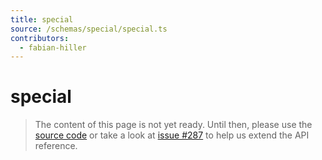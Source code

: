 ```yaml
---
title: special
source: /schemas/special/special.ts
contributors:
  - fabian-hiller
---
```


# special

> The content of this page is not yet ready. Until then, please use the [source code](https://github.com/fabian-hiller/valibot/blob/main/library/src/schemas/special/special.ts) or take a look at [issue #287](https://github.com/fabian-hiller/valibot/issues/287) to help us extend the API reference.
